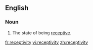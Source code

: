 ==English==
===Noun===
{{en-noun|-}}
# The state of being [[receptive]].

[[fr:receptivity]]
[[vi:receptivity]]
[[zh:receptivity]]